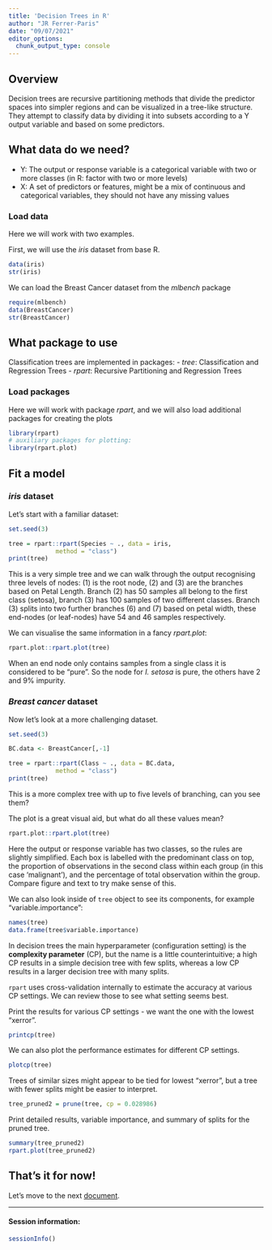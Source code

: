 ```yaml
---
title: 'Decision Trees in R'
author: "JR Ferrer-Paris"
date: "09/07/2021"
editor_options:
  chunk_output_type: console
---
```

## Overview

Decision trees are recursive partitioning methods that divide the predictor spaces into simpler regions and can be visualized in a tree-like structure. They attempt to classify data by dividing it into subsets according to a Y output variable and based on some predictors.

## What data do we need?

- Y: The output or response variable is a categorical variable with two or more classes (in R: factor with two or more levels)
- X: A set of predictors or features, might be a mix of continuous and categorical variables, they should not have any missing values

### Load data

Here we will work with two examples.

First, we will use the _iris_ dataset from base R.
```r
data(iris)
str(iris)
```


We can load the Breast Cancer dataset from the _mlbench_ package
```r
require(mlbench)
data(BreastCancer)
str(BreastCancer)
```

## What package to use

Classification trees are implemented in packages:
- _tree_: Classification and Regression Trees
- _rpart_: Recursive Partitioning and Regression Trees

### Load packages

Here we will work with package _rpart_, and we will also load additional packages for creating the plots

```r
library(rpart)
# auxiliary packages for plotting:
library(rpart.plot)
```


## Fit a model

### _iris_ dataset
Let's start with a familiar dataset:

```r
set.seed(3)

tree = rpart::rpart(Species ~ ., data = iris,
             method = "class")
print(tree)
```

This is a very simple tree and we can walk through the output recognising three levels of nodes: (1) is the root node, (2) and (3) are the branches based on Petal Length. Branch (2) has 50 samples all belong to the first class (setosa), branch (3) has 100 samples of two different classes. Branch (3) splits into two further branches (6) and (7) based on petal width, these end-nodes (or leaf-nodes) have 54 and 46 samples respectively.

We can visualise the same information in a fancy _rpart.plot_:

```r
rpart.plot::rpart.plot(tree)
```

When an end node only contains samples from a single class it is considered to be "pure". So the node for _I. setosa_ is pure, the others have 2 and 9% impurity.

### _Breast cancer_ dataset

Now let's look at a more challenging dataset.


```r
set.seed(3)

BC.data <- BreastCancer[,-1]

tree = rpart::rpart(Class ~ ., data = BC.data,
             method = "class")
print(tree)
```

This is a more complex tree with up to five levels of branching, can you see them?

The plot is a great visual aid, but what do all these values mean?

```r
rpart.plot::rpart.plot(tree)
```

Here the output or response variable has two classes, so the rules are slightly simplified. Each box is labelled with the predominant class on top, the proportion of observations in the second class within each group (in this case 'malignant'), and the percentage of total observation within the group. Compare figure and text to try make sense of this.


We can also look inside of `tree` object to see its components, for example  "variable.importance":

```r
names(tree)
data.frame(tree$variable.importance)
```


In decision trees the main hyperparameter (configuration setting) is the **complexity parameter** (CP), but the name is a little counterintuitive; a high CP results in a simple decision tree with few splits, whereas a low CP results in a larger decision tree with many splits.

`rpart` uses cross-validation internally to estimate the accuracy at various CP settings. We can review those to see what setting seems best.



Print the results for various CP settings - we want the one with the lowest "xerror".
```r
printcp(tree)
```

We can also plot the performance estimates for different CP settings.

```r
plotcp(tree)
```

Trees of similar sizes might appear to be tied for lowest "xerror", but a tree with fewer splits might be easier to interpret.

```r
tree_pruned2 = prune(tree, cp = 0.028986)
```

Print detailed results, variable importance, and summary of splits for the pruned tree.

```r
summary(tree_pruned2)
rpart.plot(tree_pruned2)
```

## That's it for now!

Let's move to the next [document](02-hands-on-randmom-forest.Rmd).

---

#### Session information:
```r
sessionInfo()
```
